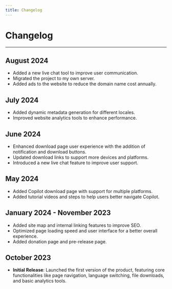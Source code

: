 ```yaml
---
title: Changelog
---
```


# Changelog

----

## August 2024
- Added a new live chat tool to improve user communication.
- Migrated the project to my own server.
- Added ads to the website to reduce the domain name cost annually.

## July 2024
- Added dynamic metadata generation for different locales.
- Improved website analytics tools to enhance performance.

## June 2024
- Enhanced download page user experience with the addition of notification and download buttons.
- Updated download links to support more devices and platforms.
- Introduced a new live chat feature to improve user support.

## May 2024
- Added Copilot download page with support for multiple platforms.
- Added tutorial videos and steps to help users better navigate Copilot.

## January 2024 - November 2023
- Added site map and internal linking features to improve SEO.
- Optimized page loading speed and user interface for a better overall experience.
- Added donation page and pre-release page.

## October 2023
- **Initial Release**: Launched the first version of the product, featuring core functionalities like page navigation, language switching, file downloads, and basic analytics tools.
